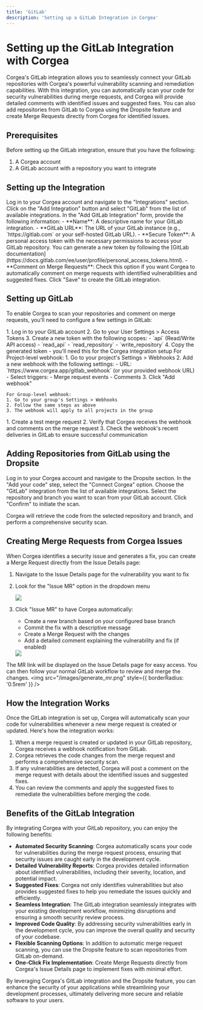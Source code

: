 ```yaml
---
title: 'GitLab'
description: 'Setting up a GitLab Integration in Corgea'
---
```


# Setting up the GitLab Integration with Corgea

Corgea's GitLab integration allows you to seamlessly connect your GitLab repositories with Corgea's powerful vulnerability scanning and remediation capabilities. With this integration, you can automatically scan your code for security vulnerabilities during merge requests, and Corgea will provide detailed comments with identified issues and suggested fixes. You can also add repositories from GitLab to Corgea using the Dropsite feature and create Merge Requests directly from Corgea for identified issues.

## Prerequisites

Before setting up the GitLab integration, ensure that you have the following:

1. A Corgea account
2. A GitLab account with a repository you want to integrate

## Setting up the Integration

<Steps>
  <Step title="Access Integrations">
    Log in to your Corgea account and navigate to the "Integrations" section.
  </Step>
  <Step title="Add GitLab Integration">
    Click on the "Add Integration" button and select "GitLab" from the list of available integrations.
  </Step>
  <Step title="Configure Integration">
    In the "Add GitLab Integration" form, provide the following information:
    - **Name**: A descriptive name for your GitLab integration.
    - **GitLab URL**: The URL of your GitLab instance (e.g., `https://gitlab.com` or your self-hosted GitLab URL).
    - **Secure Token**: A personal access token with the necessary permissions to access your GitLab repository. You can generate a new token by following the [GitLab documentation](https://docs.gitlab.com/ee/user/profile/personal_access_tokens.html).
    - **Comment on Merge Requests**: Check this option if you want Corgea to automatically comment on merge requests with identified vulnerabilities and suggested fixes.
  </Step>
  <Step title="Save Configuration">
    Click "Save" to create the GitLab integration.
  </Step>
</Steps>

## Setting up GitLab

To enable Corgea to scan your repositories and comment on merge requests, you'll need to configure a few settings in GitLab:

<Steps>
  <Step title="Create Personal Access Token">
    1. Log in to your GitLab account
    2. Go to your User Settings > Access Tokens
    3. Create a new token with the following scopes:
       - `api` (Read/Write API access)
       - `read_api` 
       - `read_repository`
       - `write_repository`
    4. Copy the generated token - you'll need this for the Corgea integration setup
  </Step>
  <Step title="Configure Webhook">
    For Project-level webhook:
    1. Go to your project's Settings > Webhooks
    2. Add a new webhook with the following settings:
       - URL: `https://www.corgea.app/gitlab_webhook` (or your provided webhook URL)
       - Select triggers: 
         - Merge request events
         - Comments
    3. Click "Add webhook"

    For Group-level webhook:
    1. Go to your group's Settings > Webhooks
    2. Follow the same steps as above
    3. The webhook will apply to all projects in the group
  </Step>
  <Step title="Verify Configuration">
    1. Create a test merge request
    2. Verify that Corgea receives the webhook and comments on the merge request
    3. Check the webhook's recent deliveries in GitLab to ensure successful communication
  </Step>
</Steps>

## Adding Repositories from GitLab using the Dropsite

<Steps>
  <Step title="Access Dropsite">
    Log in to your Corgea account and navigate to the Dropsite section.
  </Step>
  <Step title="Select Connection Method">
    In the "Add your code" step, select the "Connect Corgea" option.
  </Step>
  <Step title="Choose GitLab">
    Choose the "GitLab" integration from the list of available integrations.
  </Step>
  <Step title="Select Repository">
    Select the repository and branch you want to scan from your GitLab account.
  </Step>
  <Step title="Initiate Scan">
    Click "Confirm" to initiate the scan.
  </Step>
</Steps>

Corgea will retrieve the code from the selected repository and branch, and perform a comprehensive security scan.

## Creating Merge Requests from Corgea Issues

When Corgea identifies a security issue and generates a fix, you can create a Merge Request directly from the Issue Details page:

1. Navigate to the Issue Details page for the vulnerability you want to fix
2. Look for the "Issue MR" option in the dropdown menu
    <Frame>
      <img src="/images/issue_mr.png" style={{ borderRadius: '0.5rem' }} />
    </Frame>
3. Click "Issue MR" to have Corgea automatically:
   - Create a new branch based on your configured base branch
   - Commit the fix with a descriptive message
   - Create a Merge Request with the changes
   - Add a detailed comment explaining the vulnerability and fix (if enabled)

    <Frame>
      <img src="/images/view_mr.png" style={{ borderRadius: '0.5rem' }} />
    </Frame>

The MR link will be displayed on the Issue Details page for easy access. You can then follow your normal GitLab workflow to review and merge the changes.
    <Frame>
      <img src="/images/generate_mr.png" style={{ borderRadius: '0.5rem' }} />
    </Frame>

## How the Integration Works

Once the GitLab integration is set up, Corgea will automatically scan your code for vulnerabilities whenever a new merge request is created or updated. Here's how the integration works:

1. When a merge request is created or updated in your GitLab repository, Corgea receives a webhook notification from GitLab.
2. Corgea retrieves the code changes from the merge request and performs a comprehensive security scan.
3. If any vulnerabilities are detected, Corgea will post a comment on the merge request with details about the identified issues and suggested fixes.
4. You can review the comments and apply the suggested fixes to remediate the vulnerabilities before merging the code.

## Benefits of the GitLab Integration

By integrating Corgea with your GitLab repository, you can enjoy the following benefits:

- **Automated Security Scanning**: Corgea automatically scans your code for vulnerabilities during the merge request process, ensuring that security issues are caught early in the development cycle.
- **Detailed Vulnerability Reports**: Corgea provides detailed information about identified vulnerabilities, including their severity, location, and potential impact.
- **Suggested Fixes**: Corgea not only identifies vulnerabilities but also provides suggested fixes to help you remediate the issues quickly and efficiently.
- **Seamless Integration**: The GitLab integration seamlessly integrates with your existing development workflow, minimizing disruptions and ensuring a smooth security review process.
- **Improved Code Quality**: By addressing security vulnerabilities early in the development cycle, you can improve the overall quality and security of your codebase.
- **Flexible Scanning Options**: In addition to automatic merge request scanning, you can use the Dropsite feature to scan repositories from GitLab on-demand.
- **One-Click Fix Implementation**: Create Merge Requests directly from Corgea's Issue Details page to implement fixes with minimal effort.

By leveraging Corgea's GitLab integration and the Dropsite feature, you can enhance the security of your applications while streamlining your development processes, ultimately delivering more secure and reliable software to your users.
